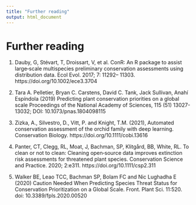 ```yaml
---
title: "Further reading"
output: html_document
---
```


# Further reading

1.  Dauby, G, Stévart, T, Droissart, V, et al. ConR: An R package to assist large‐scale multispecies preliminary conservation assessments using distribution data. Ecol Evol. 2017; 7: 11292– 11303. https://doi.org/10.1002/ece3.3704 

2. Tara A. Pelletier, Bryan C. Carstens, David C. Tank, Jack Sullivan, Anahí Espíndola (2019) Predicting plant conservation priorities on a global scale
Proceedings of the National Academy of Sciences, 115 (51) 13027-13032; DOI: 10.1073/pnas.1804098115

3. Zizka, A., Silvestro, D., Vitt, P. and Knight, T.M. (2021), Automated conservation assessment of the orchid family with deep learning. Conservation Biology. https://doi.org/10.1111/cobi.13616

4.  Panter, CT, Clegg, RL, Moat, J, Bachman, SP, Klitgård, BB, White, RL. To clean or not to clean: Cleaning open‐source data improves extinction risk assessments for threatened plant species. Conservation Science and Practice. 2020; 2:e311. https://doi.org/10.1111/csp2.311

5. Walker BE, Leao TCC, Bachman SP, Bolam FC and Nic Lughadha E (2020) Caution Needed When Predicting Species Threat Status for Conservation Prioritization on a Global Scale. Front. Plant Sci. 11:520. doi: 10.3389/fpls.2020.00520
